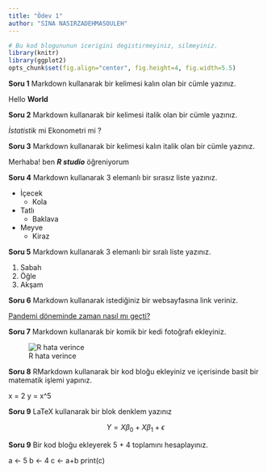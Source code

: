 ```yaml
---
title: "Ödev 1"
author: "SINA NASIRZADEHMASOULEH"
---
```


```r
# Bu kod blogununun icerigini degistirmeyiniz, silmeyiniz.
library(knitr)
library(ggplot2)
opts_chunk$set(fig.align="center", fig.height=4, fig.width=5.5)
```

**Soru 1** Markdown kullanarak bir kelimesi kalın olan bir cümle yazınız.

Hello **World** 

**Soru 2** Markdown kullanarak bir kelimesi italik olan bir cümle yazınız.

*İstatistik* mi Ekonometri mi ?

**Soru 3** Markdown kullanarak bir kelimesi kalın italik olan bir cümle yazınız.

Merhaba! ben ***R studio*** öğreniyorum

**Soru 4** Markdown kullanarak 3 elemanlı bir sırasız liste yazınız.

* İçecek 
  + Kola
* Tatlı 
  + Baklava
* Meyve 
  + Kiraz

**Soru 5** Markdown kullanarak 3 elemanlı bir sıralı liste yazınız.

1. Sabah
2. Öğle
3. Akşam

**Soru 6** Markdown kullanarak istediğiniz bir websayfasına link veriniz.

[Pandemi döneminde zaman nasıl mı geçti?](https://en.wikipedia.org/wiki/The_Office_(American_TV_series))

**Soru 7** Markdown kullanarak bir komik bir kedi fotoğrafı ekleyiniz.

![R hata verince](/Users/sinanasirzadeh/Desktop/Cat.png)

**Soru 8** RMarkdown kullanarak bir kod bloğu ekleyiniz ve içerisinde basit bir matematik işlemi yapınız.

x = 2
y = x^5    


**Soru 9** LaTeX kullanarak bir blok denklem yazınız

$$
Y = X\beta_0 + X\beta_1 + \epsilon
$$

**Soru 9** Bir kod bloğu ekleyerek 5 + 4 toplamını hesaplayınız.

a <- 5 
b <- 4
c <- a+b
print(c)

